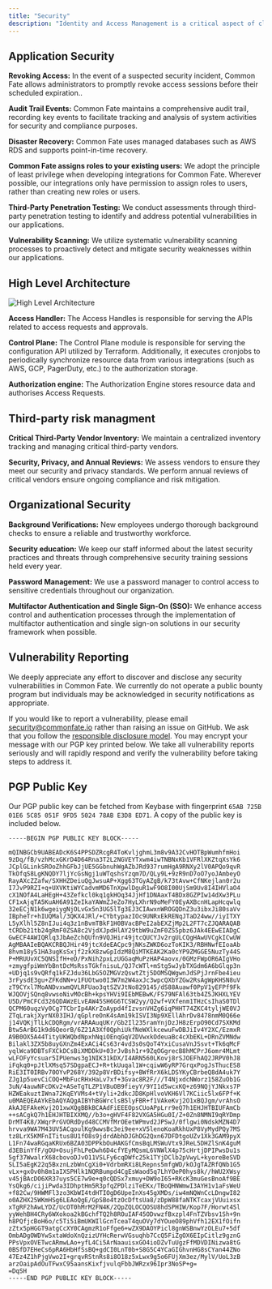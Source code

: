```yaml
---
title: "Security"
description: "Identity and Access Management is a critical aspect of cloud security, and as such, security is our top priority when developing and maintaining Common Fate."
---
```


## Application Security

**Revoking Access:** In the event of a suspected security incident, Common Fate allows administrators to promptly revoke access sessions before their scheduled expiration..

**Audit Trail Events:** Common Fate maintains a comprehensive audit trail, recording key events to facilitate tracking and analysis of system activities for security and compliance purposes.

**Disaster Recovery:** Common Fate uses managed databases such as AWS RDS and supports point-in-time recovery.

**Common Fate assigns roles to your existing users:** We adopt the principle of least privilege when developing integrations for Common Fate. Wherever possible, our integrations only have permission to assign roles to users, rather than creating new roles or users.

**Third-Party Penetration Testing:** We conduct assessments through third-party penetration testing to identify and address potential vulnerabilities in our applications.

**Vulnerability Scanning:** We utilize systematic vulnerability scanning processes to proactively detect and mitigate security weaknesses within our applications.

## High Level Architecture

![High Level Architecture](./images/security-architecture.png)

**Access Handler:** The Access Handles is responsible for serving the APIs related to access requests and approvals.

**Control Plane:** The Control Plane module is responsible for serving the configuration API utilized by Terraform. Additionally, it executes cronjobs to periodically synchronize resource data from various integrations (such as AWS, GCP, PagerDuty, etc.) to the authorization storage.

**Authorization engine:** The Authorization Engine stores resource data and authorises Access Requests.

## Third-party risk managment

**Critical Third-Party Vendor Inventory:** We maintain a centralized inventory tracking and managing critical third-party vendors.

**Security, Privacy, and Annual Reviews:** We assess vendors to ensure they meet our security and privacy standards. We perform annual reviews of critical vendors ensure ongoing compliance and risk mitigation.

## Organizational Security

**Background Verifications:** New employees undergo thorough background checks to ensure a reliable and trustworthy workforce.

**Security education:** We keep our staff informed about the latest security practices and threats through comprehensive security training sessions held every year.

**Password Management:** We use a password manager to control access to sensitive credentials throughout our organization.

**Multifactor Authentication and Single Sign-On (SSO):** We enhance access control and authentication processes through the implementation of multifactor authentication and single sign-on solutions in our security framework when possible.

## Vulnerability Reporting

We deeply appreciate any effort to discover and disclose any security vulnerabilities in Common Fate. We currently do not operate a public bounty program but individuals may be acknowledged in security notifications as appropriate.

If you would like to report a vulnerability, please email security@commonfate.io rather than raising an issue on GitHub. We ask that you follow the [responsible disclosure model](https://en.wikipedia.org/wiki/Responsible_disclosure). You may encrypt your message with our PGP key printed below. We take all vulnerability reports seriously and will rapidly respond and verify the vulnerability before taking steps to address it.

## PGP Public Key

Our PGP public key can be fetched from Keybase with fingerprint `65AB 725B 01E6 5C85 051F 9FD5 5024 78AB E3D8 ED71`. A copy of the public key is included below.

```
-----BEGIN PGP PUBLIC KEY BLOCK-----

mQINBGCb9UABEADcK6S4PPSDZRcgR4ToKvljghmL3m8v9A32CvHOTBpWumhfmHoi
9zDq/fB/vzhMcxGKrD4D64Rna3T2L2NGVEYTxwm4iwTNBNxKb1VFRlXKZtqXsYk6
JCplGLinkSROoZhhGFbJjUE5GGbnuhWgAZbJRd937rumHgA9RNXy2lV0APQo9qvR
TkOfqS8LgKNQDY7ljYcGsNgj1uWTqshsYzqm7D/QLy9L+9zR9nD7oO7yoJAmbeyO
RayAXcZZafw/SXHHZDeiuQgJwsuAP+Xgg63TGyAZgB/k73tAvw+CfNKejlan0r2u
I7JvP9RZI+q+UXVKtiWYCadvmMD6TnXpwlDguR1wF9O8I00UjSm9Uv8I4IHVlaO4
cX1NOfA4LaHEgH+43Zefkcl0kq1gkHOq34JjHf1DNAaxT4BDx8GZPIw14dXw3PLu
CF1xAjqTA5KuAH6A91ZeIkaYAWmZJeZo7HyLXhrN9oMeFY0EyAXBcnHLapHcqwlq
32eECjN1k6wgeiygNjOLvGx5n3UG5lTg3EJ3CIAwxnWROGQDnZ3u3ibxJi80saVv
IBpheTr+hIUQMal/3QKX4JRl/+CYbtypazIOc9UNRxEkRENqJTaD24ww//iyITXY
L5yXlhl5Z8nIJui4q3z1nBvmTBkF1H0BVacBPeI2abEXZjMp2L2FT7cZJQARAQAB
tCRDb21tb24gRmF0ZSA8c2VjdXJpdHlAY29tbW9uZmF0ZS5pbz6JAk4EEwEIADgC
GwECF4AWIQRlq3JbAeZchQUfn9VQJHir49jtcQUCYJv2rgULCQgHAwUVCgkICwUW
AgMBAAIeBQAKCRBQJHir49jtcXdeEACpc9jNKsZWKD6ozToKIK3/RBHNwfEIoaAb
8hvm18y51HA3ugKsSxjf2zkX8zwGpIdzM8QiMTKEAK2Ka0cYP9ZMGGE5NuzTy44S
P+MRUUvXC5QNSIfH+eD/PxNih2pxLzUGGaqMuPzHAP4aovx/0GMzFWpOR6AIgVHo
+zmygfpiWmYbBntDcMsRssTGkfnisuL/QJ7cWTl+mStg5wJybTXGdm6A6bGlqp3n
+UDjq1s9vQRfq1kFZJdu36LbG5OZMGVzQswtZtj5DOMSQWgwnJdSPjJrnFbe4ieu
3rFysdE3gu+ZFKdNN+v1FUOtwo0I3W7m2W4axJc3wpcQXbYZGw2RsAgWpKHSN8uV
zT9CYxl7MoANDvxwmQVLRFUao3qtSZVJtNo829145/dS88Auawf0PpV1yEFPf9Fk
WJQOVjSQnq8vwsoNivMOcBh+kpsYHVi9IEbMEBwK/FS79NFAl63tb4Z5JKHXLYEV
U5D/PmCFCd326QDAWzELvEAW45SH6G6TCSW2yy/Q2wf+VXfenm1THzCsIhaS0TDl
QCPM60uqzVy0Cg7TCbrIp4AKrZoAypd4fIzvsnVHZg6iqPHHT74ZKC4tyljWE0VJ
ZTqLrakjXyrNX03IHJ/qGplreOnK4sAm19kISVI3Np9XEllAhrDv8478nmM0Q66e
j14VQKjTlLkCDQRgm/vrARAAuqUKr/Gb2Il235ramYnjDzJH8zErpO90Cd7SXKMd
Btw5ArBG1k9d6QeorB/6Z21A3Xf0QphiUkfNeWXlkcewuFwDBJiIv4Y2XC/EzmxR
A9B0OX5A44TityUKWQbdNpxhNqiOEnqGqV2DVwxkOdeuaBc4cXbEKL+DRnZVMNdw
Bilakl3ZX5b8uyGXnZm4ExACi4Cs63r4vd3s0sQoT4YxiCusaVnJSsvt+Tk6qMcF
yqlWca9DBTsFXCkDCsBiXMDDkU+03rJvBsh1r+9ZqOGgrecB8hMCPrJ6omr4MLmt
wLFOFyYcsuar5IPUenws3g1NIK31kDX/I4ARN560LKovj8rSJOEFhAQ2JRPV0hJ8
iFqkq0+pJtlXMsq57SDgpaECJ+R+tkUuqal1W+cqiwW6yRP7GrqxPogJsThucES8
RiE3IT0IRBv70OYvP268Y/392p8VrBDifsy+BWfRrX6kLDSYKyCBrbeQ8dA4uk7Y
ZJg1p5uevCiCOQ+MbFucRHxHaLv7xf+3Gvac8R2F///T4NjxdcNWorz158ZuOb1G
3uN/4auwNFcDKv2+ASeTgTLZP1VBuOB9fieyY/9YI1d5wcxKQ+z69NQjYJNkxs7P
HZWEakuztIWna72KqEYVMs4+tVyli+2dkcJD8KpHlvoVKH6Vl7KCiic5lx6FPf+K
u0MAEQEAAYkEbAQYAQgAIBYhBGWrclsB5lyFBR+f1VAkeKvj2O1xBQJgm/vrAhsO
AkAJEFAkeKvj2O1xwXQgBBkBCAAdFiEEEOpsCUoAPpLrr9eQ7h1EHJHTBIUFAmCb
++sACgkQ7h1EHJHTBIXXMQ//b3o+gHVF4F82VXGA5HGu0I/Z+0Zn8NMNI9qRYDmp
DrMT4K8/XWqrPrGVORdDyd48CCMVfMrOEetWPmvd2JPSwJ/0flgwi0NdskMZN4D7
hrvva9WA7M43UV5ACqoulKg9wwsBc3ei9ee+xV5lenoKoaRkhUxP8VyMydPQy7MS
tz8LrX5KMFnITitus8U1fO8s9jdrdAbhDJGhDG2Qxn67DFDtgoUZv1Xk3GAM9pyX
L1Fn74waRGqaKRUx6BZA03DPPkbOuHAKGfCmsBqLMSWuVtx9JReL5DHZlSnK4guM
d3EBinYfF/gOU+OsujFhLPeDwh6D4cfYEyMQsmL6VNWlX4p75cHrtjDPIPwsDu1s
5gf37WwalrX68cbovoDJvO11VSLFy6cqDWfc25k1TYjDClb2pVwyL+kyoreBeSVD
SLI5aEgK22q5BxznLzbWnCgXi0+VdrbmRXi8LRepns5mfgWD/kOJgTAZRfQNb1G5
vLx+gxOv0h8m1aIXSPHlk1NQRBumpd4CgEsWaod5q7LhYOeP0hys8k//hWU2XWsy
v45jBAcDO6XR37uys5CE7w9e+q0cQDSx7xmuy+DW9oI65+RKcK3muGesBnoAf9BE
YsQkg6/cijiPwda3IDhptHm5R3pfqZPDlziTeEKx/TBoQHNWmwI3AYH1v1aFsWeU
+f82Cw/9HWMFl3zo3KbWI4tdHTIOgD6UpeInXs45gXMDs/iw4mNQWnCcLDngwI82
o0AZHX25WKmHSg6LEAoQgE/GpSBo4tzOcDftsUa8/zDpW88faNTKTcaxjVUuixsx
xTgRF2hAwLYDZ/UcOT0hMrM2FN4K/2QpZQLOCQOSU8hdSPHIW/Kop7F/Horwt4Sl
yyWehBH4CRy6WXokoa2kBGchfTQ2h8ROuIAF45ODvwzfBxzpl4FnTZVbsv1Sh+9n
h8PQfjcBoH6o/c5Ti5iBmUKWIlGcnTceaT4quOVy7dYOueO89phVfh12EX1fOifn
zZtx5pHGGT9atgCcXY0CAgmzR1oFfge6+wZX9DAOYPicl8gnWSBnwYzOLEu7+5df
OmbADgOWDYwSxtaWdoXnQzizUYHcRerwVGsuqhb7CcQ5FiZgOX6EIpCitlz9gznG
PPsVpxOVETwcARmwLAo+yfL4Ci5ArNaauisxGO4ioDZvTuUgzFfMDVDINizwa8tG
0BSfD7EHeCs6pRA6HbHfSsBQ+gdCI0LnT0b+S8G5C4YCaGIGhvnHG8sCYan44ZNo
47Ez4Z1hPjgVwo2I+grqvRStnRs8i8O18z5xLwx9g5o6FUjXm3ez/MylV/UoL3zB
arzOaipAdOuTFwxC95aansKixfjvulqFbbJWRzx96Ipr3NoSP+g=
=DqSH
-----END PGP PUBLIC KEY BLOCK-----
```

